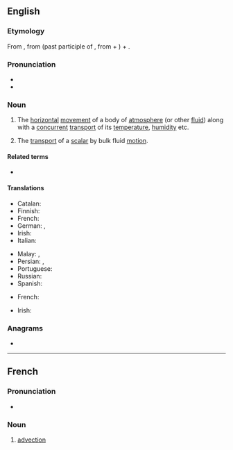 ==English==
{{wikipedia}}

===Etymology===
From {{etyl|la|en}} {{m|la|advectio||act of bringing}}, from {{m|la|advectus}} (past participle of {{m|la|advehere||to carry to}}, from {{m|la|ad-}} + {{m|la|vehere||to convey}}) + {{m|la|-io}}.

===Pronunciation===
* {{IPA|en|/ædˈvɛkʃən/}}
* {{rhymes|en|ɛkʃən}}

===Noun===
{{en-noun|~}}

# {{lb|en|earth science|chemistry}} The [[horizontal]] [[movement]] of a body of [[atmosphere]] (or other [[fluid]]) along with a [[concurrent]] [[transport]] of its [[temperature]], [[humidity]] etc.
# The [[transport]] of a [[scalar]] by bulk fluid [[motion]].

====Related terms====
* {{l|en|advect}}

====Translations====
{{trans-top|The horizontal movement of a body of atmosphere (or other fluid) along with a concurrent transport of its temperature, humidity etc.}}
* Catalan: {{t|ca|advecció|f}}
* Finnish: {{t|fi|advektio}}
* French: {{t+|fr|advection|f}}
* German: {{t|de|Strömungstransport }}, {{t+|de|Advektion |f}}
* Irish: {{t|ga|trasiompar|m}}
* Italian: {{t+|it|avvezione|f}}
{{trans-mid}}
* Malay: {{t|ms|alir lintang}}, {{t|ms|adveksi}}
* Persian: {{t+|fa|وزش|tr=vazeš}}, {{t+|fa|انتقال|tr=enteqāl}}
* Portuguese: {{t+|pt|advecção|f}}
* Russian: {{t+|ru|адве́кция}}
* Spanish: {{t+|es|advección|f}}
{{trans-bottom}}

{{trans-top|The transport of a scalar by bulk fluid motion}}
* French: {{t+|fr|advection|f}}
{{trans-mid}}
* Irish: {{t|ga|trasiompar|m}}
{{trans-bottom}}

===Anagrams===
* {{anagrams|en|a=acdeinotv|invocated}}

----

==French==

===Pronunciation===
* {{audio|fr|LL-Q150 (fra)-WikiLucas00-advection.wav|Audio}}

===Noun===
{{fr-noun|f}}

# {{lb|fr|earth science|chemistry}} [[#English|advection]]